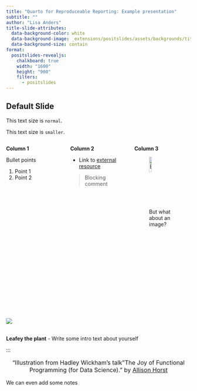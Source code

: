 ```yaml
---
title: "Quarto for Reproduceable Reporting: Example presentation"
subtitle: ""
author: "Lisa Anders"
title-slide-attributes: 
  data-background-color: white
  data-background-image: _extensions/positslides/assets/backgrounds/title-slide-option-1.png
  data-background-size: contain
format:
  positslides-revealjs: 
    chalkboard: true
    width: "1600"
    height: "900"
    filters:
      - positslides
---
```


## Default Slide 

This text size is `normal`. 

:::{.smaller}

This text size is `smaller`. 

:::: {.columns}

::: {.column width="33%"}
**Column 1**

Bullet points

1. Point 1
2. Point 2

:::

::: {.column width="33%"}
**Column 2**

- Link to [external resource](url)

> Blocking comment

:::

::: {.column width="33%"}
**Column 3**

![But what about an image?](https://github.com/allisonhorst/stats-illustrations/raw/main/rstats-artwork/data_cowboy.png){#fig-image fig-align="center" width="30%"}
:::

::::



::: {layout="[2, 10]"}
![](img/Leafey.PNG)


<br>
**Leafey the plant** - Write some intro text about yourself
:::

:::

:::

<center>

::: {.citation style="font-size: 16px"}
"Illustration from Hadley Wickham's talk"The Joy of Functional Programming (for Data Science)." by [Allison Horst](https://github.com/allisonhorst/stats-illustrations)
:::

</center>

::: {.notes}
We can even add some notes 
:::









